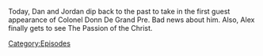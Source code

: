 {{DEFAULTSORT:
    #_EPISODE_0819:February 25-27, 2004
}}{{Episode
    | title             = February 25-27, 2004
    | caption           = Listen to this episode on [https://knowledgefight.libsyn.com/819-february-25-27-2004 Libsyn] [https://open.spotify.com/episode/061IMeNfyzrn8zW2FSGBrR Spotify]
    | episodeNumber     = 819
    | length            = 01:12:43
    | airDate           = June 19, 2023
    | coverageStartDate = February 25, 2004
    | coverageEndDate   = February 27, 2004
    | previousEpisode   = [[818: June 9, 2023]]
}}

{{Stub}}

Today, Dan and Jordan dip back to the past to take in the first guest appearance of Colonel Donn De Grand Pre.  Bad news about him.  Also, Alex finally gets to see The Passion of the Christ.

[[Category:Episodes]]
